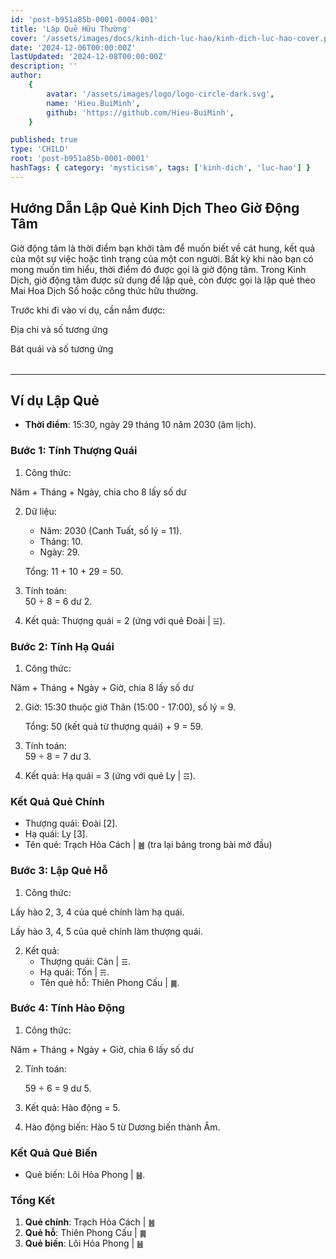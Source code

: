 ```yaml
---
id: 'post-b951a85b-0001-0004-001'
title: 'Lập Quẻ Hữu Thường'
cover: '/assets/images/docs/kinh-dich-luc-hao/kinh-dich-luc-hao-cover.png'
date: '2024-12-06T00:00:00Z'
lastUpdated: '2024-12-08T00:00:00Z'
description: ''
author:
    {
        avatar: '/assets/images/logo/logo-circle-dark.svg',
        name: 'Hieu.BuiMinh',
        github: 'https://github.com/Hieu-BuiMinh',
    }

published: true
type: 'CHILD'
root: 'post-b951a85b-0001-0001'
hashTags: { category: 'mysticism', tags: ['kinh-dich', 'luc-hao'] }
---
```


## Hướng Dẫn Lập Quẻ Kinh Dịch Theo Giờ Động Tâm

Giờ động tâm là thời điểm bạn khởi tâm để muốn biết về cát hung, kết quả của một sự việc hoặc tình trạng của một con người. Bất kỳ khi nào bạn có mong muốn tìm hiểu, thời điểm đó được gọi là giờ động tâm. Trong Kinh Dịch, giờ động tâm được sử dụng để lập quẻ, còn được gọi là lập quẻ theo Mai Hoa Dịch Số hoặc công thức hữu thường.

Trước khi đi vào ví dụ, cần nắm được:

<span className="text-sm block w-full text-center">Địa chi và số tương ứng</span>

<Table
	headers={['Địa chi', 'Tý', 'Sửu', 'Dần', 'Mão', 'Thìn', 'Tị', 'Ngọ', 'Mùi', 'Thân', 'Dậu', 'Tuất', 'Hợi']}
	rows={[
		['Số', '1', '2', '3', '5', '5', '6', '7', '8', '9', '10', '11', '12'],
		[
			'Giờ',
			'11h-01h',
			'01h-03h',
			'03h-05h',
			'05h-07h',
			'07h-09h',
			'09h-11h',
			'11h-13h',
			'13h-15h',
			'15h-17h',
			'17h-19h',
			'19h-21h',
			'21h-23h',
		],
	]}
/>

<span className="text-sm block w-full text-center">Bát quái và số tương ứng</span>

<Table
	headers={['Quẻ', '☰', '☱', '☲', '☳', '☴', '☵', '☶', '☷']}
	rows={[
		['Tên', 'Càn', 'Đoài', 'Ly', 'Chấn', 'Tốn', 'Khảm', 'Cấn', 'Khôn'],
		['Số', '9-1', '2', '3', '5', '5', '6', '7', '8-0'],
	]}
/>

---

## Ví dụ Lập Quẻ

-   **Thời điểm**: 15:30, ngày 29 tháng 10 năm 2030 (âm lịch).

### Bước 1: Tính Thượng Quái

1. Công thức:

<AlertBadge type="info" title="Thượng quái:">
	<p className="text-center">Năm + Tháng + Ngày, chia cho 8 lấy số dư</p>
</AlertBadge>

2. Dữ liệu:

    - Năm: 2030 (Canh Tuất, số lý = 11).
    - Tháng: 10.
    - Ngày: 29.

    Tổng: 11 + 10 + 29 = 50.

3. Tính toán:  
   50 ÷ 8 = 6 dư 2.

4. Kết quả: Thượng quái = 2 (ứng với quẻ Đoài | `☱`).

### Bước 2: Tính Hạ Quái

1. Công thức:

<AlertBadge type="info" title="Hạ quái:">
	<p className="text-center">Năm + Tháng + Ngày + Giờ, chia 8 lấy số dư</p>
</AlertBadge>

2. Giờ: 15:30 thuộc giờ Thân (15:00 - 17:00), số lý = 9.

    Tổng: 50 (kết quả từ thượng quái) + 9 = 59.

3. Tính toán:  
   59 ÷ 8 = 7 dư 3.

4. Kết quả: Hạ quái = 3 (ứng với quẻ Ly | `☲`).

### Kết Quả Quẻ Chính

-   Thượng quái: Đoài [2].
-   Hạ quái: Ly [3].
-   Tên quẻ: Trạch Hỏa Cách | `䷰` (tra lại bảng trong bài mở đầu)

### Bước 3: Lập Quẻ Hỗ

1. Công thức:

<AlertBadge type="info" title="Hạ quái:">
	<p className="text-center">Lấy hào 2, 3, 4 của quẻ chính làm hạ quái.</p>
	<p className="text-center">Lấy hào 3, 4, 5 của quẻ chính làm thượng quái.</p>
</AlertBadge>

2. Kết quả:
    - Thượng quái: Càn | `☰`.
    - Hạ quái: Tốn | `☴`.
    - Tên quẻ hỗ: Thiên Phong Cấu | `䷫`.

### Bước 4: Tính Hào Động

1. Công thức:

<AlertBadge type="info" title="Hạ quái:">
	<p className="text-center">Năm + Tháng + Ngày + Giờ, chia 6 lấy số dư</p>
</AlertBadge>

2. Tính toán:

    59 ÷ 6 = 9 dư 5.

3. Kết quả: Hào động = 5.

4. Hào động biến: Hào 5 từ Dương biến thành Âm.

### Kết Quả Quẻ Biến

-   Quẻ biến: Lôi Hỏa Phong | `䷶`.

### Tổng Kết

1. **Quẻ chính**: Trạch Hỏa Cách | `䷰`
2. **Quẻ hỗ**: Thiên Phong Cấu | `䷫`
3. **Quẻ biến**: Lôi Hỏa Phong | `䷶`
